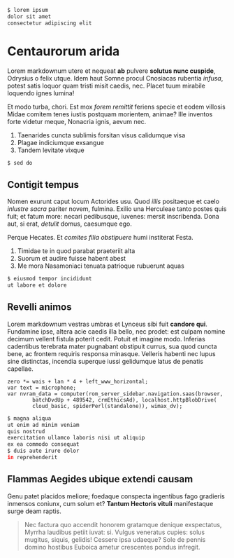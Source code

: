 
<Step video="000.mp4" from={0} to={5}>

```bash
$ lorem ipsum
dolor sit amet
consectetur adipiscing elit
```

# Centaurorum arida

Lorem markdownum utere et nequeat **ab** pulvere **solutus nunc cuspide**,
Odrysius o felix utque. Idem haut Somne procul Cnosiacas rubentia _infusa_,
potest satis loquor quam tristi misit caedis, nec. Placet tuum mirabile loquendo
ignes lumina!

Et modo turba, chori. Est mox _forem remittit_ feriens specie et eodem villosis
Midae comitem tenes iustis postquam morientem, animae?
Ille inventos forte videtur meque, Nonacria ignis, aevum nec.

1. Taenarides cuncta sublimis forsitan visus calidumque visa
2. Plagae indiciumque exsangue
3. Tandem levitate vixque

</Step>

<Step video="000.mp4" from={0} to={5}>

```bash
$ sed do
```

## Contigit tempus

Nomen exurunt caput locum Actorides usu. Quod _illis_ positaeque et caelo
_inlustre sacra_ pariter novem, fulmina. Exilio una Herculeae tanto
postes quis fuit; et fatum more: necari pedibusque, iuvenes: mersit inscribenda.
Dona aut, si erat, _detulit_ domus, caesumque ego.

Perque Hecates. Et _comites filia obstipuere_ humi institerat Festa.

1. Timidae te in quod parabat praeteriit alta
2. Suorum et audire fuisse habent abest
3. Me mora Nasamoniaci tenuata patrioque rubuerunt aquas

</Step>

<Step video="000.mp4" from={0} to={5}>

```bash
$ eiusmod tempor incididunt
ut labore et dolore
```

## Revelli animos

Lorem markdownum vestras umbras et Lynceus sibi fuit **candore qui**. Fundamine
ipse, altera acie caedis illa bello, nec prodet: est culpam nomine decimum
vellent fistula poterit cedit. Potuit et imagine modo. Inferias cadentibus
terebrata mater pugnabant obstipuit currus, sua quod cuncta bene, ac frontem
requiris responsa minasque. Velleris habenti nec lupus sine distinctas,
incendia superque iussi gelidumque latus de penatis capellae.

    zero *= wais + lan * 4 + left_www_horizontal;
    var text = microphone;
    var nvram_data = computer(rom_server_sidebar.navigation.saas(browser,
            batchDvdUp + 489542, crmEthicsAd), localhost.httpBlobDrive(
            cloud_basic, spiderPerl(standalone)), wimax_dv);

</Step>

<Step video="000.mp4" from={0} to={5}>

```bash
$ magna aliqua
ut enim ad minim veniam
quis nostrud
exercitation ullamco laboris nisi ut aliquip
ex ea commodo consequat
$ duis aute irure dolor
in reprehenderit
```

## Flammas Aegides ubique extendi causam

Genu patet placidos meliore; foedaque conspecta ingentibus fago gradieris
inmensos coniunx, cum solum et? **Tantum Hectoris vituli** manifestaque surge
deam raptis.

> Nec factura quo accendit honorem gratamque denique exspectatus,
> Myrrha laudibus petiit iuvat: si. Vulgus veneratus cupies: solus mugitus,
> siquis, gelidis! Cessere ipsa udaeque? Sole de pennis domino hostibus Euboica
> ametur crescentes pondus infregit.

</Step>
